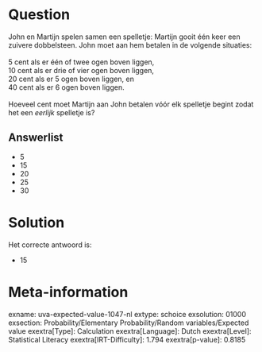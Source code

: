 Question
========

John en Martijn spelen samen een spelletje: Martijn gooit één keer een
zuivere dobbelsteen. John moet aan hem betalen in de volgende
situaties:\
\
5 cent als er één of twee ogen boven liggen,\
10 cent als er drie of vier ogen boven liggen,\
20 cent als er 5 ogen boven liggen, en\
40 cent als er 6 ogen boven liggen.\
\
Hoeveel cent moet Martijn aan John betalen vóór elk spelletje begint
zodat het een *eerlijk* spelletje is?


Answerlist
----------

* 5
* 15
* 20
* 25
* 30

Solution
========

Het correcte antwoord is: 

* 15

Meta-information
================
exname: uva-expected-value-1047-nl
extype: schoice
exsolution: 01000
exsection: Probability/Elementary Probability/Random variables/Expected value
exextra[Type]: Calculation
exextra[Language]: Dutch
exextra[Level]: Statistical Literacy
exextra[IRT-Difficulty]: 1.794
exextra[p-value]: 0.8185
